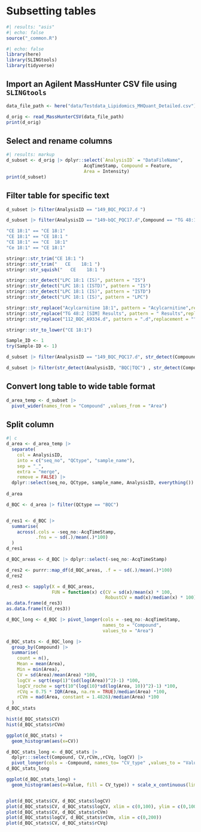 # Subsetting tables

```{r}
#| results: "asis"
#| echo: false
source("_common.R")
```



```{r setup}
#| echo: false
library(here)
library(SLINGtools)
library(tidyverse)
```

## Import an Agilent MassHunter CSV file using `SLINGtools`

```{r read MassHunter CSV file}


data_file_path <- here("data/Testdata_Lipidomics_MHQuant_Detailed.csv")

d_orig <- read_MassHunterCSV(data_file_path)
print(d_orig)
```

## Select and rename columns

```{r select-rename-columns}
#| results: markup
d_subset <- d_orig |> dplyr::select(`AnalysisID` = "DataFileName", 
                             AcqTimeStamp, Compound = Feature, 
                             Area = Intensity)
print(d_subset)
```

## Filter table for specific text

```{r filter-tables}

d_subset |> filter(AnalysisID == "149_BQC_PQC17.d ")

d_subset |> filter(AnalysisID == "149-bQC_PQC17.d",Compound == "TG 48:1 [-18:1]")

"CE 18:1" == "CE 18:1"
"CE 18:1" == "CE 18:1 "
"CE 18:1" == "CE  18:1"
"Ce 18:1" == "CE 18:1"

stringr::str_trim("CE 18:1 ")
stringr::str_trim("   CE    18:1 ")
stringr::str_squish("   CE    18:1 ")

stringr::str_detect("LPC 18:1 (IS)", pattern = "IS")
stringr::str_detect("LPC 18:1 (ISTD)", pattern = "IS")
stringr::str_detect("LPC 18:1 (IS)", pattern = "ISTD")
stringr::str_detect("LPC 18:1 (IS)", pattern = "LPC")

stringr::str_replace("Acylcarnitine 18:1", pattern = "Acylcarnitine",replacement = "CAR")
stringr::str_replace("TG 48:2 [SIM] Results", pattern = " Results",replacement = "")
stringr::str_replace("112_BQC_A9334.d", pattern = ".d",replacement = "")

stringr::str_to_lower("CE 18:1")

Sample_ID <- 1
try(Sample-ID <- 1)

d_subset |> filter(AnalysisID == "149_BQC_PQC17.d", str_detect(Compound, "IS|LPI") )

d_subset |> filter(str_detect(AnalysisID, "BQC|TQC") , str_detect(Compound, "IS")) -> temp

```

## Convert long table to wide table format

```{r convert-long-to-wide-table}
d_area_temp <- d_subset |> 
  pivot_wider(names_from = "Compound" ,values_from = "Area")

```

## Split column

```{r split-column}
#| c
d_area <- d_area_temp |> 
  separate(
    col = AnalysisID,
    into = c("seq_no", "QCtype", "sample_name"), 
    sep = "_",
    extra = "merge", 
    remove = FALSE) |> 
  dplyr::select(seq_no, QCtype, sample_name, AnalysisID, everything())
    
d_area
```

```{r calulcate-column-stats}
d_BQC <- d_area |> filter(QCtype == "BQC")


d_res1 <- d_BQC |>
  summarise(
    across(.cols = -seq_no:-AcqTimeStamp,
           .fns = ~ sd(.)/mean(.)*100)
  )
d_res1

d_BQC_areas <- d_BQC |> dplyr::select(-seq_no:-AcqTimeStamp)

d_res2 <- purrr::map_df(d_BQC_areas, .f = ~ sd(.)/mean(.)*100)
d_res2

d_res3 <- sapply(X = d_BQC_areas, 
                 FUN = function(x) c(CV = sd(x)/mean(x) * 100,
                                     RobustCV = mad(x)/median(x) * 100))
as.data.frame(d_res3)
as.data.frame(t(d_res3))

d_BQC_long <- d_BQC |> pivot_longer(cols = -seq_no:-AcqTimeStamp,
                                    names_to = "Compound",
                                    values_to = "Area")

d_BQC_stats <- d_BQC_long |> 
  group_by(Compound) |> 
  summarise(
    count = n(),
    Mean = mean(Area),
    Min = min(Area),
    CV = sd(Area)/mean(Area) *100,
    logCV = sqrt(exp(1)^(sd(log(Area))^2)-1) *100,
    logCV_roche = sqrt(10^(log(10)*sd(log(Area, 10))^2)-1) *100,
    rCVq = 0.75 * IQR(Area, na.rm = TRUE)/median(Area) *100,
    rCVm = mad(Area, constant = 1.4826)/median(Area) *100
  )
d_BQC_stats

hist(d_BQC_stats$CV)
hist(d_BQC_stats$rCVm)

ggplot(d_BQC_stats) +
  geom_histogram(aes(x=CV))

d_BQC_stats_long <- d_BQC_stats |>
  dplyr:::select(Compound, CV,rCVm,,rCVq, logCV) |> 
  pivot_longer(cols = -Compound, names_to= "CV_type" ,values_to = "Value")
d_BQC_stats_long

ggplot(d_BQC_stats_long) +
  geom_histogram(aes(x=Value, fill = CV_type)) + scale_x_continuous(limits = c(0,150)) + facet_wrap(~CV_type)


plot(d_BQC_stats$CV, d_BQC_stats$logCV)
plot(d_BQC_stats$CV, d_BQC_stats$logCV, xlim = c(0,100), ylim = c(0,100))
plot(d_BQC_stats$CV, d_BQC_stats$rCVm)
plot(d_BQC_stats$logCV, d_BQC_stats$rCVm, xlim = c(0,200))
plot(d_BQC_stats$CV, d_BQC_stats$rCVq)
```
